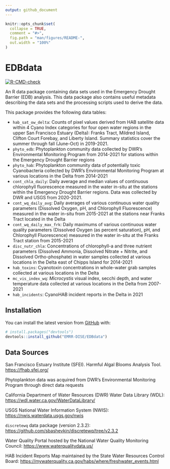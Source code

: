 ```yaml
---
output: github_document
---
```


<!-- README.md is generated from README.Rmd. Please edit that file -->

```r
knitr::opts_chunk$set(
  collapse = TRUE,
  comment = "#>",
  fig.path = "man/figures/README-",
  out.width = "100%"
)
```

# EDBdata

<!-- badges: start -->
[![R-CMD-check](https://github.com/mountaindboz/EDBdata/workflows/R-CMD-check/badge.svg)](https://github.com/mountaindboz/EDBdata/actions)
<!-- badges: end -->

An R data package containing data sets used in the Emergency Drought Barrier (EDB) analysis. This data package also contains useful metadata describing the data sets and the processing scripts used to derive the data. 

This package provides the following data tables:

* `hab_sat_ow_delta`: Counts of pixel values derived from HAB satellite data within 4 Cyano Index categories for four open water regions in the upper San Francisco Estuary (Delta): Franks Tract, Mildred Island, Clifton Court Forebay, and Liberty Island. Summary statistics cover the summer through fall (June-Oct) in 2019-2021.
* `phyto_edb`: Phytoplankton community data collected by DWR's Environmental Monitoring Program from 2014-2021 for stations within the Emergency Drought Barrier regions
* `phyto_hab`: Phytoplankton community data of potentially toxic Cyanobacteria collected by DWR's Environmental Monitoring Program at various locations in the Delta from 2014-2021
* `cont_chla_daily`: Daily average and median values of continuous chlorophyll fluorescence measured in the water in-situ at the stations within the Emergency Drought Barrier regions. Data was collected by DWR and USGS from 2020-2021.
* `cont_wq_daily_avg`: Daily averages of various continuous water quality parameters (Dissolved Oxygen, pH, and Chlorophyll Fluorescence) measured in the water in-situ from 2015-2021 at the stations near Franks Tract located in the Delta 
* `cont_wq_daily_max_frk`: Daily maximums of various continuous water quality parameters (Dissolved Oxygen (as percent saturation), pH, and Chlorophyll Fluorescence) measured in the water in-situ at the Franks Tract station from 2015-2021
* `disc_nutr_chla`: Concentrations of chlorophyll-a and three nutrient parameters (Dissolved Ammonia, Dissolved Nitrate + Nitrite, and Dissolved Ortho-phosphate) in water samples collected at various locations in the Delta east of Chipps Island for 2014-2021
* `hab_toxins`: Cyanotoxin concentrations in whole-water grab samples collected at various locations in the Delta
* `mc_vis_index_wq`: *Microcystis* visual index, secchi depth, and water temperature data collected at various locations in the Delta from 2007-2021
* `hab_incidents`: CyanoHAB incident reports in the Delta in 2021

## Installation

You can install the latest version from [GitHub](https://github.com/) with:

``` r
# install.packages("devtools")
devtools::install_github("EMRR-DISE/EDBdata")
```

## Data Sources

San Francisco Estuary Institute (SFEI). Harmful Algal Blooms Analysis Tool. <https://fhab.sfei.org/>

Phytoplankton data was acquired from DWR's Environmental Monitoring Program through direct data requests

California Department of Water Resources (DWR) Water Data Library (WDL): <https://wdl.water.ca.gov/WaterDataLibrary/>

USGS National Water Information System (NWIS): <https://nwis.waterdata.usgs.gov/nwis>

`discretewq` data package (version 2.3.2): <https://github.com/sbashevkin/discretewq/tree/v2.3.2>

Water Quality Portal hosted by the National Water Quality Monitoring Council: <https://www.waterqualitydata.us/>

HAB Incident Reports Map maintained by the State Water Resources Control Board: <https://mywaterquality.ca.gov/habs/where/freshwater_events.html>
